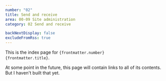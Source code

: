 ```yaml
---
number: "02"
title: Send and receive
area: 00-09 Site administration
category: 02 Send and receive

backNextDisplay: false
excludeFromRss: true
---
```


This is the index page for <code>{frontmatter.number} {frontmatter.title}</code>.

At some point in the future, this page will contain links to all of its contents. But I haven't built that yet.
